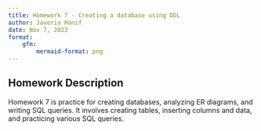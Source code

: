 ---
title: Homework 7 - Creating a database using DDL
author: Javeria Hanif
date: Nov 7, 2023
format:
    gfm:
        mermaid-format: png
---
## Homework Description

Homework 7 is practice for creating databases, analyzing ER diagrams, and writing SQL queries. It involves creating tables, inserting columns and data, and practicing various SQL queries.